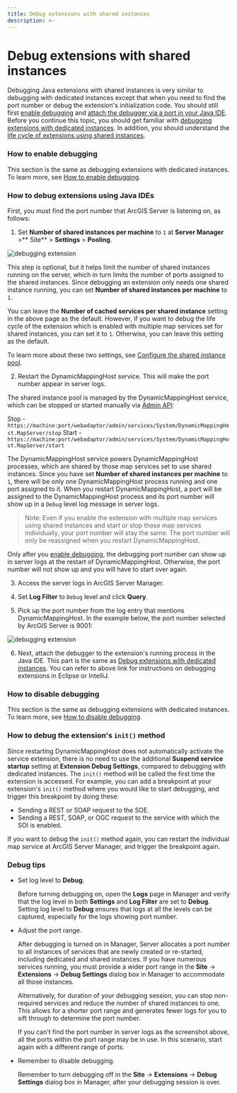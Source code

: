 ```yaml
---
title: Debug extensions with shared instances
description: >-
---
```


# Debug extensions with shared instances

Debugging Java extensions with shared instances is very similar to debugging with dedicated instances except that when you need to find the port number or debug the extension's initialization code. You should still first [enable debugging](#how-to-enable-debugging) and [attach the debugger via a port in your Java IDE](#how-to-debug-extensions-using-java-ides). Before you continue this topic, you should get familiar with [debugging extensions with dedicated instances](../debug-extensions-dedicated-java/). In addition, you should understand the [life cycle of extensions using shared instances](../develop-extensions-for-shared-instances-java/#life-cycle-of-extensions-using-shared-instances).

### How to enable debugging

This section is the same as debugging extensions with dedicated instances. To learn more, see [How to enable debugging](../debug-extensions-dedicated-java/#how-to-enable-debugging).

### How to debug extensions using Java IDEs

First, you must find the port number that ArcGIS Server is listening on, as follows:

1.  Set **Number of shared instances per machine** to `1` at **Server Manager** >** Site** > **Settings** > **Pooling**.

  ![](./bitmaps/debug-shared1.png  "debugging extension")

  This step is optional, but it helps limit the number of shared instances running on the server, which in turn limits the number of ports assigned to the shared instances. Since debugging an extension only needs one shared instance running, you can set **Number of shared instances per machine** to `1`. 

  You can leave the **Number of cached services per shared instance** setting in the above page as the default. However, if you want to debug the life cycle of the extension which is enabled with multiple map services set for shared instances, you can set it to `1`. Otherwise, you can leave this setting as the default.

  To learn more about these two settings, see [Configure the shared instance pool](https://enterprise.arcgis.com/en/server/latest/administer/windows/configure-service-instance-settings.htm#ESRI_SECTION1_100EBEA6FF554B0BAFE3662F08772BC3).

2.  Restart the DynamicMappingHost service. This will make the port number appear in server logs.
  
  The shared instance pool is managed by the DynamicMappingHost service, which can be stopped or started manually via [Admin API](https://developers.arcgis.com/rest/enterprise-administration/server/service.htm):
  
  Stop - `https://machine:port/webadaptor/admin/services/System/DynamicMappingHost.MapServer/stop`
  Start - `https://machine:port/webadaptor/admin/services/System/DynamicMappingHost.MapServer/start`

  The DynamicMappingHost service powers DynamicMappingHost processes, which are shared by those map services set to use shared instances. Since you have set **Number of shared instances per machine** to `1`, there will be only one DynamicMappingHost process running and one port assigned to it. When you restart DynamicMappingHost, a port will be assigned to the DynamicMappingHost process and its port number will show up in a `Debug` level log message in server logs.

  > Note: Even if you enable the extension with multiple map services using shared instances and start or stop those map services individually, your port number will stay the same. The port number will only be reassigned when you restart DynamicMappingHost. 

  Only after you [enable debugging](#how-to-enable-debugging), the debugging port number can show up in server logs at the restart of DynamicMappingHost. Otherwise, the port number will not show up and you will have to start over again.

3.  Access the server logs in ArcGIS Server Manager.

4.  Set **Log Filter** to `Debug` level and click **Query**.

5.  Pick up the port number from the log entry that mentions DynamicMappingHost. In the example below, the port number selected by ArcGIS Server is 9001:

  ![](./bitmaps/debug-shared2.png  "debugging extension")

6.  Next, attach the debugger to the extension's running process in the Java IDE. This part is the same as [Debug extensions with dedicated instances](../debug-extensions-dedicated-java/). You can refer to above link for instructions on debugging extensions in Eclipse or IntelliJ.

### How to disable debugging

This section is the same as debugging extensions with dedicated instances. To learn more, see [How to disable debugging](../debug-extensions-dedicated-java/#how-to-disable-debugging).

### How to debug the extension's `init()` method

Since restarting DynamicMappingHost does not automatically activate the service extension, there is no need to use the additional **Suspend service startup** setting at **Extension Debug Settings**, compared to debugging with dedicated instances. The `init()` method will be called the first time the extension is accessed. For example, you can add a breakpoint at your extension's `init()` method where you would like to start debugging, and trigger this breakpoint by doing these:

- Sending a REST or SOAP request to the SOE.
- Sending a REST, SOAP, or OGC request to the service with which the SOI is enabled.

If you want to debug the `init()` method again, you can restart the individual map service at ArcGIS Server Manager, and trigger the breakpoint again.

### Debug tips

-   Set log level to **Debug**.

    Before turning debugging on, open the **Logs** page in Manager and verify that the log level in both **Settings** and **Log Filter** are set to **Debug**. Setting log level to **Debug** ensures that logs at all the levels can be captured, especially for the logs showing port number.

-   Adjust the port range.

    After debugging is turned on in Manager, Server allocates a port number to all instances of services that are newly created or re-started, including dedicated and shared instances. If you have numerous services running, you must provide a wider port range in the **Site** -> **Extensions** -> **Debug Settings** dialog box in Manager to accommodate all those instances. 

    Alternatively, for duration of your debugging session, you can stop non-required services and reduce the number of shared instances to one. This allows for a shorter port range and generates fewer logs for you to sift through to determine the port number.

    If you can't find the port number in server logs as the screenshot above, all the ports within the port range may be in use. In this scenario, start again with a different range of ports.

-   Remember to disable debugging.
    
    Remember to turn debugging off in the **Site** -> **Extensions** -> **Debug Settings** dialog box in Manager, after your debugging session is over.